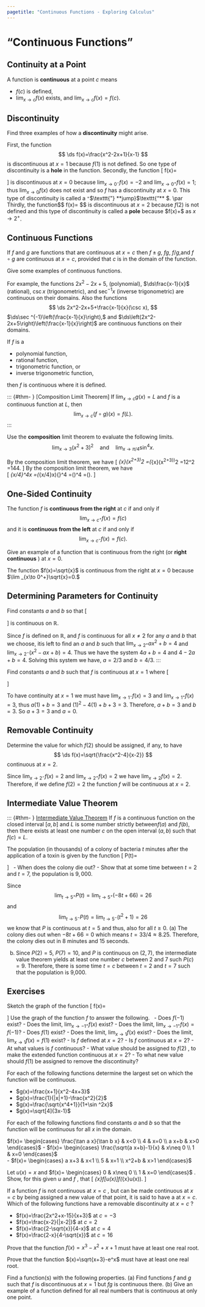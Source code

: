 ```yaml
---
pagetitle: "Continuous Functions - Exploring Calculus"
---
```

# "Continuous Functions"

## Continuity at a Point


::: {#def- } 
A function is \index{continuous} **continuous**  at a point $c$ means 
 
- $f(c)$ is defined,
- $\lim _{x\to c}f(x)$ exists, and 
\item 
$\lim _{x\to c}f(x)=f(c).$
 
::: 

## Discontinuity


::: {#exm- } 
Find three examples of how a \index{discontinuity} **discontinuity**  might arise.
::: 

::: {.solution }   
 First, the function 
 $$
 \ds f(x)=\frac{x^2-2x+1}{x-1}
 $$ 
 is discontinuous at $x=1$ because $f(1)$ is not defined. 
 So one type of discontinuity is a \index{hole} **hole**  in the function. 
 \par
 Secondly, the function 
\[
f(x)=
\begin{cases}
x^2+1 & x\geq 0 \\ -x^2-2 & x<0
\end{cases}
\]
is discontinuous at $x=0$ because $\lim _{x\to 0^-}f(x)=-2$ and $\lim _{x\to 0^+}f(x)=1;$ thus $\lim _{x\to 0}f(x)$ does not exist and so $f$ has a discontinuity at $x=0.$ 
This type of discontinuity is called a $\texttt{"}$\index{jump}$\texttt{"} **jump}$\texttt{"** $. 
\par
Thirdly, the function
$$
f(x)=\frac{x-1}{x-2}
$$ 
is discontinuous at $x=2$ because $f(2)$ is not defined and this type of discontinuity is called a \index{pole} **pole**  because $f(x)\to+\infty $ as $x\to 2^+$. 
::: 

## Continuous Functions


::: {#thm- } 
If $f$ and $g$ are functions that are continuous at $x=c$ then $f\pm g,$ $f g,$ $f/g,$and $f\circ g$ are continuous at $x=c,$ provided that $c$ is in the domain of the function. 
::: 

::: {#exm- }  
Give some examples of continuous functions.
::: 

::: {.solution }   
For example, the functions $2x^2-2x+5,$ (polynomial), $\ds\frac{x-1}{x}$ (rational), $\csc  x$ (trigonometric), and $\sec ^{-1}x$ (inverse trigonometric) are continuous on their domains. 
Also the functions 
$$
\ds 2x^2-2x+5+\frac{x-1}{x}(\csc  x),
$$ 
$\ds\sec ^{-1}\left(\frac{x-1}{x}\right),$ and $\ds\left(2x^2-2x+5\right)\left(\frac{x-1}{x}\right)$ are continuous functions on their domains. 
::: 


::: {#thm- } 
If $f$ is a 
 
- polynomial function, 
- rational function, 
- trigonometric function, or 
- inverse trigonometric function, 
 
then $f$ is continuous where it is defined.
::: 


::: {#thm- } [Composition Limit Theorem]
If $\lim _{x\to c}g(x)=L$ and $f$ is a continuous function at $L,$ then 
$$
\lim _{x\to c}(f\circ g)(x)=f(L).
$$
::: 


::: {#exm- } 
Use the \index{composition} **composition**  limit theorem to evaluate the following limits. 
$$
\lim _{x\to 3} \left(x^2+3\right)^2
\quad\text{and}\quad
\lim _{x\to \pi /4} \sin ^4 x.
$$
::: 


::: {.solution }   
By the composition limit theorem, we have 
\[
\lim _{x\to 3}\left(x^2+3\right)^2 
=\left(\lim _{x\to 3}\left(x^2+3\right)\right)^2
=12^2
=144.
\]
By the composition limit theorem, we have  
\[
\lim _{x\to \pi /4}\sin ^4x
=\left(\lim _{x\to \pi /4}\sin  x\right){}^4
=\left(\frac{\sqrt{2}}{2}\right)^4
=\left(\frac{1}{4}\right).
\square\]
::: 

## One-Sided Continuity


::: {#def- } 
The function $f$ is \index{continuous from the right} **continuous from the right**  at $c$ if and only if 
$$
\lim _{x\to c^+}f(x)=f(c)
$$ 
and it is \index{continuous from the left} **continuous from the left**  at $c$ if and only if 
$$
\lim _{x\to c^-}f(x)=f(c).
$$
::: 


::: {#exm- }  
Give an example of a function that is continuous from the right (or \index{right continuous} **right continuous** ) at $x=0.$
::: 

::: {.solution }   
The function $f(x)=\sqrt{x}$ is continuous from the right at $x=0$ because $\lim _{x\to 0^+}\sqrt{x}=0.$ 
::: 

## Determining Parameters for Continuity


::: {#exm- } 
Find constants $a$ and $b$ so that 
\[
\begin{cases}
a x^2+b & x>2 \\ 4 & x=2 \\ x^2-a x+b & x<2
\end{cases}
\]
is continuous on $\mathbb{R}$.
::: 

::: {.solution }   
Since $f$ is defined on $\mathbb{R},$ and $f$ is continuous for all $x\neq 2$ for any $a$ and $b$ that we choose, itis left to find an $a$ and $b$ such that  $\lim _{x\to 2^+}a x^2+b=4$ and $\lim _{x\to 2^-}\left(x^2-a x+b\right)=4.$
Thus we have the system $4 a+b=4$ and $4-2 a+b=4.$ 
Solving this system we have, $a=2/3$ and $b=4/3.$ 
 ::: 


::: {#exm- } 
Find constants $a$ and $b$ such that $f$ is continuous at $x=1$ where 
\[
\begin{cases}
a x+b & x>1 \\ 3 & x=1 \\ x^2-4x+b+3 & x<1
\end{cases}
\]
::: 

::: {.solution }   
To have continuity at $x=1$ we must have $\lim _{x\to 1^-}f(x)=3$ and $\lim _{x\to 1^+}f(x)=3,$ thus $a (1)+b=3$ and $(1)^2-4(1)+b+3=3.$ 
Therefore, $a+b=3$ and $b=3.$ 
So $a+3=3$ and $a=0.$ 
::: 

## Removable Continuity


::: {#exm- } 
Determine the value for which $f(2)$ should be assigned, if any, to have 
$$
\ds f(x)=\sqrt{\frac{x^2-4}{x-2}}
$$ 
continuous at $x=2.$
::: 

::: {.solution }   
Since $\lim _{x\to 2^-}f(x)=2$ and $\lim _{x\to 2^+}f(x)=2$ we have $\lim _{x\to 2}f(x)=2.$ 
Therefore, if we define $f(2)=2$ the function $f$ will be continuous at $x=2.$ 
::: 

## Intermediate Value Theorem


::: {#thm- } [Intermediate Value Theorem]
If $f$ is a continuous function on the closed interval $[a,b]$ and $L$ is some number strictly between$f(a)$ and $f(b)$, then there exists at least one number $c$ on the open interval $(a,b)$ such that $f(c)=L.$
::: 


::: {#exm- } 
The population (in thousands) of a colony of bacteria $t$ minutes after the application of a toxin is given by the function 
\[
P(t)=
\begin{cases}
t^2+1 & \text{if } 0\leq t<5 \\ -8t+66 & \text{if } t\geq 5
\end{cases}
\]
\ 
- When does the colony die out?
- Show that at some time between $t=2$ and $t=7,$ the population is $9,000.$
 
::: 

::: {.solution }   
Since 
$$
\lim _{t\to 5^+}P(t)=\lim _{t\to 5^+}(-8t+66)=26
$$ 
and 
$$
\lim _{t\to 5^-}P(t)=\lim _{t\to 5^-}\left(t^2+1\right)=26$$  we know that $P$ is continuous at $t=5$ and thus, also for all $t\geq 0.$ 
(a) The colony dies out when $-8t+66=0$ which means $t=33/4\approx 8.25.$ 
Therefore, the colony dies out in 8 minutes and 15 seconds. 
\par
(b) Since $P(2)=5,$ $P(7)=10,$ and $P$ is continuous on $(2,7),$ the intermediate value theorem yields at least one number $c$ between 2 and 7 such $P(c)=9.$ 
Therefore, there is some time $t=c$ between $t=2$ and $t=7$ such that the population is 9,000. 
::: 


## Exercises

::: {#exr- } 
Sketch the graph of the function 
\[ 
f(x)=
\begin{cases}
x^2-1 & -1\leq  x<0 \\ 2x & 0<x<1 \\ 1 & x=1 \\ -2x+4 & 1<x<2 \\ 0 & 2<x<3.
\end{cases} 
\]
Use the graph of the function $f$  to answer the following.
\ 
- Does $f(-1)$  exist?
- Does the limit, $\lim _{x\to -1^+}f(x)$  exist?
- Does the limit, $\lim _{x\to -1^+}f(x)=f(-1)$?
- Does $f(1)$  exist?
- Does the limit, $\lim _{x\to 1}f(x)$  exist?
- Does the limit, $\lim _{x\to 1}f(x)=f(1)$  exist?
- Is $f$  defined at $x=2?$ 
- Is $f$  continuous at $x=2?$ 
- At what values is $f$  continuous?
- What value should be assigned to $f(2)$ , to make the extended function continuous at $x=2?$ 
- To what new value should $f(1)$  be assigned to remove the discontinuity?
 
::: 

::: {#exr- } 
For each of the following functions determine the largest set on which the function will be continuous. 
 
- $g(x)=\frac{x+1}{x^2-4x+3}$ 
- $g(x)=\frac{1}{|x|+1}-\frac{x^2}{2}$ 
- $g(x)=\frac{\sqrt{x^4+1}}{1+\sin ^2x}$ 
- $g(x)=\sqrt[4]{3x-1}$ 
 
::: 

::: {#exr- } 
For each of the following functions find constants $a$  and $b$  so that the function will be continuous for all $x$  in the domain.
 
\item 
$f(x)=
\begin{cases}
\frac{\tan  a x}{\tan  b x} & x<0 \\ 4 & x=0 \\ a x+b & x>0
\end{cases}
$ 
- $f(x)=
\begin{cases}
\frac{\sqrt{a x+b}-1}{x} & x\neq 0 \\ 1 & x=0
\end{cases}
$  
- $f(x)=
\begin{cases}
a x+3 & x<1 \\ 5 & x=1 \\ x^2+b & x>1
\end{cases}
$ 
 
::: 

::: {#exr- } 
Let $u(x)=x$  and 
$f(x)=
\begin{cases}
0 & x\neq 0 \\ 1 & x=0
\end{cases}
$ . 
Show, for this given $u$  and $f$ , that 
\[
\lim _{x\to 0}f[u(x)]\neq f\left(\lim _{x\to 0}u(x)\right).
\]
::: 

::: {#exr- } 
If a function $f$  is not continuous at $x=c$ , but can be made continuous at $x=c$  by being assigned a new value of that point, it is said to have a \emph{removable discontinuity} at $x=c.$  Which of the following functions have a removable discontinuity at $x=c$ ?
 
- $f(x)=\frac{2x^2+x-15}{x+3}$  at $c=-3$ 
- $f(x)=\frac{x-2}{|x-2|}$  at $c=2$ 
- $f(x)=\frac{2-\sqrt{x}}{4-x}$  at $c=4$ 
- $f(x)=\frac{2-x}{4-\sqrt{x}}$  at $c=16$ 
 
::: 

::: {#exr- } 
Prove that the function $f(x)=x^3-x^2+x+1$  must have at least one real root. 
::: 

::: {#exr- } 
Prove that the function $(x)=\sqrt{x+3}-e^x$  must have at least one real root. 
::: 

::: {#exr- } 
Find a function(s) with the following properties. (a) Find functions $f$  and $g$  such that $f$  is discontinuous at $x=1$  but $f g$  is continuous there. (b) Give an example of a function defined for all real numbers that is continuous at only one point. 
::: 




